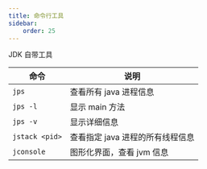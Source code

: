 ```yaml
---
title: 命令行工具
sidebar:
    order: 25
---
```


JDK 自带工具

| 命令           | 说明                             |
| -------------- | -------------------------------- |
| `jps`          | 查看所有 java 进程信息           |
| `jps -l`       | 显示 main 方法                   |
| `jps -v`       | 显示详细信息                     |
| `jstack <pid>` | 查看指定 java 进程的所有线程信息 |
| `jconsole`     | 图形化界面，查看 jvm 信息        |
